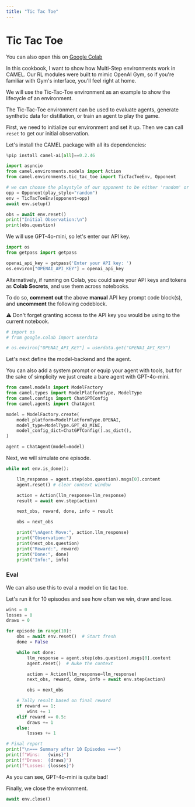 ```yaml
---
title: "Tic Tac Toe"
---
```


# Tic Tac Toe

You can also open this on [Google Colab](https://colab.research.google.com/github/camel-ai/camel/blob/master/docs/cookbooks/loong/multi_step_rl.ipynb)

In this cookbook, I want to show how Multi-Step environments work in CAMEL. Our RL modules were built to mimic OpenAI Gym, so if you're familiar with Gym's interface, you'll feel right at home.

We will use the Tic-Tac-Toe environment as an example to show the lifecycle of an environment.

The Tic-Tac-Toe environment can be used to evaluate agents, generate synthetic data for distillation, or train an agent to play the game.

First, we need to initialize our environment and set it up. Then we can call `reset` to get our initial observation.

Let's install the CAMEL package with all its dependencies:


```python
%pip install camel-ai[all]==0.2.46
```


```python
import asyncio
from camel.environments.models import Action
from camel.environments.tic_tac_toe import TicTacToeEnv, Opponent

# we can choose the playstyle of our opponent to be either 'random' or 'optimal' (computed using minimax)
opp = Opponent(play_style="random")
env = TicTacToeEnv(opponent=opp)
await env.setup()

obs = await env.reset()
print("Initial Observation:\n")
print(obs.question)
```

We will use GPT-4o-mini, so let's enter our API key.


```python
import os
from getpass import getpass

openai_api_key = getpass('Enter your API key: ')
os.environ["OPENAI_API_KEY"] = openai_api_key
```

Alternatively, if running on Colab, you could save your API keys and tokens as **Colab Secrets**, and use them across notebooks.

To do so, **comment out** the above **manual** API key prompt code block(s), and **uncomment** the following codeblock.

⚠️ Don't forget granting access to the API key you would be using to the current notebook.


```python
# import os
# from google.colab import userdata

# os.environ["OPENAI_API_KEY"] = userdata.get("OPENAI_API_KEY")
```

Let's next define the model-backend and the agent.

You can also add a system prompt or equip your agent with tools, but for the sake of simplicity we just create a bare agent with GPT-4o-mini.


```python
from camel.models import ModelFactory
from camel.types import ModelPlatformType, ModelType
from camel.configs import ChatGPTConfig
from camel.agents import ChatAgent

model = ModelFactory.create(
    model_platform=ModelPlatformType.OPENAI,
    model_type=ModelType.GPT_4O_MINI,
    model_config_dict=ChatGPTConfig().as_dict(),
)

agent = ChatAgent(model=model)
```

Next, we will simulate one episode.


```python
while not env.is_done():

    llm_response = agent.step(obs.question).msgs[0].content
    agent.reset() # clear context window

    action = Action(llm_response=llm_response)
    result = await env.step(action)

    next_obs, reward, done, info = result

    obs = next_obs

    print("\nAgent Move:", action.llm_response)
    print("Observation:")
    print(next_obs.question)
    print("Reward:", reward)
    print("Done:", done)
    print("Info:", info)
```

### Eval

We can also use this to eval a model on tic tac toe.

Let's run it for 10 episodes and see how often we win, draw and lose.


```python
wins = 0
losses = 0
draws = 0

for episode in range(10):
    obs = await env.reset()  # Start fresh
    done = False

    while not done:
        llm_response = agent.step(obs.question).msgs[0].content
        agent.reset()  # Nuke the context

        action = Action(llm_response=llm_response)
        next_obs, reward, done, info = await env.step(action)

        obs = next_obs

    # Tally result based on final reward
    if reward == 1:
        wins += 1
    elif reward == 0.5:
        draws += 1
    else:
        losses += 1

# Final report
print("\n=== Summary after 10 Episodes ===")
print(f"Wins:   {wins}")
print(f"Draws:  {draws}")
print(f"Losses: {losses}")

```

As you can see, GPT-4o-mini is quite bad!

Finally, we close the environment.


```python
await env.close()
```
